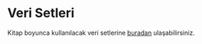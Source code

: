 # Veri Setleri {.unnumbered}

Kitap boyunca kullanılacak veri setlerine [<u>buradan</u>](https://github.com/rpydaneogrendim/r-ekonometri/data) ulaşabilirsiniz.
